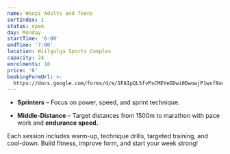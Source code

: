 ```yaml
---
name: Woopi Adults and Teens
sortIndex: 1
status: open
day: Monday
startTime: '6:00'
endTime: '7:00'
location: Wiilgulga Sports Complex
capacity: 24
enrolments: 18
price: '6'
bookingFormUrl: >-
  https://docs.google.com/forms/d/e/1FAIpQLSfvPsCMEYeDDwi0DwowjP1wxf8oqLvOFXA9TaGCii_78LM9CQ/viewform?usp=header
---
```

* **Sprinters** – Focus on power, speed, and sprint technique.

- **Middle-Distance** – Target distances from 1500m to marathon with pace work and **endurance speed.**

Each session includes warm-up, technique drills, targeted training, and cool-down. Build fitness, improve form, and start your week strong!
